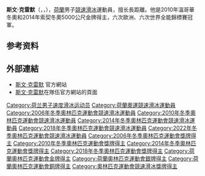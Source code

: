 {{Infobox speed skater
| name           = 斯文·克雷默
| image          = Sven Kramer 2007.jpg
| imagesize      = 
| caption        = 
| country        = [[荷蘭|荷蘭]]
| club           =
| birth_date     = {{birth date and age|1986|4|23|df=y}}
| birth_place    = [[荷蘭|荷蘭]][[海倫芬|海倫芬]]
| death_date     =
| death_place    =
| height         = {{convert|1.87|m|ftin|abbr=on}}
| weight         = {{convert|83|kg|lb st|abbr=on}}
| turnedpro      = 2003
| retired        =
| pb             =
| website        = [http://www.svenkramer.nl/ www.svenkramer.nl]
| titles         = 2014 5000m Olympic Champion, 2010 5000m Olympic Champion
|medaltemplates=
{{MedalOlympic}}
{{Medal|Gold|[[2010年冬季奧林匹克運動會|2010 溫哥華]]|[[2010年冬季奧林匹克運動會競速滑冰比賽－男子5000公尺|5000公尺]]}}
{{Medal|Gold|[[2014年冬季奧林匹克運動會|2014 索契]]|[[2014年冬季奧林匹克運動會競速滑冰比賽－男子5000公尺|5000公尺]]}}
{{Medal|Gold|[[2014年冬季奧林匹克運動會|2014 索契]]|[[2014年冬季奧林匹克運動會競速滑冰比賽－男子團體追逐|團體追逐]]}}
{{Medal|Gold|[[2018年冬季奧林匹克運動會|2018 平昌]]|[[2018年冬季奧林匹克運動會競速滑冰比賽－男子5000公尺|5000公尺]]}}
{{Medal|Silver|[[2006年冬季奧林匹克運動會|2006 杜林]]|[[2006年冬季奧林匹克運動會競速滑冰比賽－男子5000公尺|5000公尺]]}}
{{Medal|Silver|[[2014年冬季奧林匹克運動會|2014 索契]] |[[2014年冬季奧林匹克運動會競速滑冰比賽－男子10000公尺|10000公尺]]}}
{{Medal|Bronze|[[2006年冬季奧林匹克運動會|2006 杜林]]|[[2006年冬季奧林匹克運動會競速滑冰比賽#團體追逐|團體追逐]]}}
{{Medal|Bronze|[[2010年冬季奧林匹克運動會|2010 溫哥華]]|[[2010年冬季奧林匹克運動會競速滑冰比賽－男子團體追逐|團體追逐]]}}
{{Medal|Bronze|[[2018年冬季奧林匹克運動會|2018 平昌]]|[[2018年冬季奧林匹克運動會競速滑冰比賽－男子團體追逐|團體追逐]]}}
{{Medal|Competition|[[世界男子競速滑冰全能錦標賽|世界全能錦標賽]]}}
{{Medal|Gold|[[2007年世界競速滑冰全能錦標賽|2007 海倫芬]]|全能}}
{{Medal|Gold|[[2008年世界競速滑冰全能錦標賽|2008 柏林]]|全能}}
{{Medal|Gold|[[2009年世界競速滑冰全能錦標賽|2009 哈馬爾]]|全能}}
{{Medal|Gold|[[2010年世界競速滑冰全能錦標賽|2010 海倫芬]]|全能}}
{{Medal|Gold|[[2012年世界競速滑冰全能錦標賽|2012 莫斯科]]|全能}}
{{Medal|Gold|[[2013年世界競速滑冰全能錦標賽|2013 哈馬爾]]|全能}}
{{Medal|Gold|[[2015年世界競速滑冰全能錦標賽|2015 卡加利]]|全能}}
{{Medal|Gold|[[2016年世界競速滑冰全能錦標賽|2016 柏林]]|全能}}
{{Medal|Gold|[[2017年世界競速滑冰全能錦標賽|2017 哈馬爾]]|全能}}
{{Medal|Bronze|[[2005年世界競速滑冰全能錦標賽|2005 莫斯科]]|全能}}
{{Medal|Bronze|[[2006年世界競速滑冰全能錦標賽|2006 卡加利]]|全能}}
{{Medal|Competition|[[World_Single_Distance_Championships_for_Men|World Single Distance Championships]]}}
{{Medal|Gold|[[2007_World_Single_Distance_Speed_Skating_Championships|2007 Salt Lake City]]|[[World_Single_Distance_Championships_for_Men#5,000_m|5000 m]]}}
{{Medal|Gold|[[2007_World_Single_Distance_Speed_Skating_Championships|2007 Salt Lake City]]|[[World_Single_Distance_Championships_for_Men#10,000_m|10000 m]]}}
{{Medal|Gold|[[2007_World_Single_Distance_Speed_Skating_Championships|2007 Salt Lake City]]|[[World_Single_Distance_Championships_for_Men#Team_pursuit|Team pursuit]]}}
{{Medal|Gold|[[2008_World_Single_Distance_Speed_Skating_Championships|2008 Nagano]]|5000 m}}
{{Medal|Gold|[[2008_World_Single_Distance_Speed_Skating_Championships|2008 Nagano]]|10000 m}}
{{Medal|Gold|[[2008_World_Single_Distance_Speed_Skating_Championships|2008 Nagano]]|Team pursuit}}
{{Medal|Gold|[[2009_World_Single_Distance_Speed_Skating_Championships|2009 Vancouver]]|5000 m}}
{{Medal|Gold|[[2009_World_Single_Distance_Speed_Skating_Championships|2009 Vancouver]]|10000 m}}
{{Medal|Gold|[[2009_World_Single_Distance_Speed_Skating_Championships|2009 Vancouver]]|Team pursuit}}
{{Medal|Gold|[[2012_World_Single_Distance_Speed_Skating_Championships|2012 Heerenveen]]|5000 m}}
{{Medal|Gold|[[2012_World_Single_Distance_Speed_Skating_Championships|2012 Heerenveen]]|Team pursuit}}
{{Medal|Gold|[[2013_World_Single_Distance_Speed_Skating_Championships|2013 Sochi]]|5000 m}}
{{Medal|Gold|[[2013_World_Single_Distance_Speed_Skating_Championships|2013 Sochi]]|Team pursuit}}
{{Medal|Silver|[[2008_World_Single_Distance_Speed_Skating_Championships|2008 Nagano]]|[[World_Single_Distance_Championships_for_Men#1,500_m|1500 m]]}}
{{Medal|Silver|[[2013_World_Single_Distance_Speed_Skating_Championships|2013 Sochi]]|10000 m}}
{{Medal|Competition|[[European_Speed_Skating_Championships_for_Men|European Championships]]}}
{{Medal|Gold|[[2007_European_Allround_Speed_Skating_Championships|2007 Collalbo]]|Allround}}
{{Medal|Gold|[[2008_European_Allround_Speed_Skating_Championships|2008 Kolomna]]|Allround}}
{{Medal|Gold|[[2009_European_Allround_Speed_Skating_Championships|2009 Heerenveen]]|Allround}}
{{Medal|Gold|[[2010_European_Allround_Speed_Skating_Championships|2010 Hamar]]|Allround}}
{{Medal|Gold|[[2012_European_Allround_Speed_Skating_Championships|2012 Budapest]]|Allround}}
{{Medal|Gold|[[2013_European_Allround_Speed_Skating_Championships|2013 Heerenveen]]|Allround}}
{{Medal|Silver|[[2005_European_Allround_Speed_Skating_Championships|2005 Heerenveen]]|Allround}}
{{Medal|Competition|[[World_Junior_Speed_Skating_Championships|World Junior Championships]]}}
{{Medal|Gold|2005 Seinäjoki|Allround}}
{{Medal|Silver|2004 Roseville|Allround}}
}}

'''斯文·克雷默'''（{{lang-nl|Sven Kramer}}，{{IPA-nl|svɛn ˈkraːmər}}，{{bd|1986年|4月23日}}），[[荷蘭|荷蘭]]男子[[競速滑冰|競速滑冰]]運動員，擅长長距離。他是2010年溫哥華冬奧和2014年索契冬奧5000公尺金牌得主，六次歐洲、六次世界全能錦標賽冠軍。

== 参考资料 ==
{{reflist}}

== 外部連結 ==
{{commons|Sven Kramer}}
* [http://www.svenkramer.nl/ 斯文·克雷默] {{Wayback|url=http://www.svenkramer.nl/ |date=20141027021322 }}官方網站
* [https://web.archive.org/web/20140222002927/http://www.tvmschaatsploeg.nl/team/heren/sven-kramer 斯文·克雷默]在隊伍官方網站的頁面

{{奥林匹克运动会速度滑冰比赛男子5000米冠军}}
{{奥林匹克运动会速度滑冰比赛男子团体追逐赛冠军}}

{{Authority control}}
{{DEFAULTSORT:Kramer, Sven}}
[[Category:荷兰男子速度滑冰运动员|Category:荷兰男子速度滑冰运动员]]
[[Category:荷蘭奧運競速滑冰運動員|Category:荷蘭奧運競速滑冰運動員]]
[[Category:2006年冬季奧林匹克運動會競速滑冰運動員|Category:2006年冬季奧林匹克運動會競速滑冰運動員]]
[[Category:2010年冬季奧林匹克運動會競速滑冰運動員|Category:2010年冬季奧林匹克運動會競速滑冰運動員]]
[[Category:2014年冬季奧林匹克運動會競速滑冰運動員|Category:2014年冬季奧林匹克運動會競速滑冰運動員]]
[[Category:2018年冬季奧林匹克運動會競速滑冰運動員|Category:2018年冬季奧林匹克運動會競速滑冰運動員]]
[[Category:2022年冬季奧林匹克運動會競速滑冰運動員|Category:2022年冬季奧林匹克運動會競速滑冰運動員]]
[[Category:2006年冬季奧林匹克運動會獎牌得主|Category:2006年冬季奧林匹克運動會獎牌得主]]
[[Category:2010年冬季奧林匹克運動會獎牌得主|Category:2010年冬季奧林匹克運動會獎牌得主]]
[[Category:2014年冬季奧林匹克運動會獎牌得主|Category:2014年冬季奧林匹克運動會獎牌得主]]
[[Category:2018年冬季奧林匹克運動會獎牌得主|Category:2018年冬季奧林匹克運動會獎牌得主]]
[[Category:荷蘭奧林匹克運動會金牌得主|Category:荷蘭奧林匹克運動會金牌得主]]
[[Category:荷蘭奧林匹克運動會銀牌得主|Category:荷蘭奧林匹克運動會銀牌得主]]
[[Category:荷蘭奧林匹克運動會銅牌得主|Category:荷蘭奧林匹克運動會銅牌得主]]
[[Category:奧林匹克運動會競速滑冰獎牌得主|Category:奧林匹克運動會競速滑冰獎牌得主]]